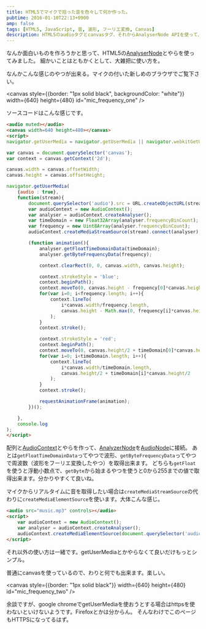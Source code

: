 ```yaml
---
title: HTML5でマイクで拾った音を色々して何か作った。
pubtime: 2016-01-10T22:13+0900
amp: false
tags: [HTML5, JavaScript, 音, 波形, フーリエ変換, Canvas]
description: HTML5のaudioタグとcanvasタグ、それからAnalyserNode APIを使って、録音やマイク入力をブラウザだけで解析・可視化してみました。色々と面白いことが出来そうです。
---
```


なんか面白いものを作ろうかと思って、HTML5の[AnalyserNode](https://developer.mozilla.org/en-US/docs/Web/API/AnalyserNode)とやらを使ってみました。
細かいことはともかくとして、大雑把に使い方を。

なんかこんな感じのやつが出来る。マイクの付いた新しめのブラウザでご覧下さい。

<canvas style={{border: "1px solid black", backgroundColor: "white"}} width={640} height={480} id="mic_frequency_one" />

ソースコードはこんな感じです。
``` html
<audio muted></audio>
<canvas width=640 height=480></canvas>
<script>
navigator.getUserMedia = navigator.getUserMedia || navigator.webkitGetUserMedia || navigator.mozGetUserMedia || navigator.msGetUserMedia;

var canvas = document.querySelector('canvas');
var context = canvas.getContext('2d');

canvas.width = canvas.offsetWidth;
canvas.height = canvas.offsetHeight;

navigator.getUserMedia(
    {audio : true},
    function(stream){
        document.querySelector('audio').src = URL.createObjectURL(stream);
        var audioContext = new AudioContext();
        var analyser = audioContext.createAnalyser();
        var timeDomain = new Float32Array(analyser.frequencyBinCount);
        var frequency = new Uint8Array(analyser.frequencyBinCount);
        audioContext.createMediaStreamSource(stream).connect(analyser);

        (function animation(){
            analyser.getFloatTimeDomainData(timeDomain);
            analyser.getByteFrequencyData(frequency);

            context.clearRect(0, 0, canvas.width, canvas.height);

            context.strokeStyle = 'blue';
            context.beginPath();
            context.moveTo(0, canvas.height - frequency[0]*canvas.height/255);
            for(var i=0; i<frequency.length; i++){
                context.lineTo(
                    i*canvas.width/frequency.length,
                    canvas.height - Math.max(0, frequency[i]*canvas.height/255)
                );
            }
            context.stroke();

            context.strokeStyle = 'red';
            context.beginPath();
            context.moveTo(0, canvas.height/2 + timeDomain[0]*canvas.height/2);
            for(var i=0; i<timeDomain.length; i++){
                context.lineTo(
                    i*canvas.width/timeDomain.length,
                    canvas.height/2 + timeDomain[i]*canvas.height/2
                );
            }
            context.stroke();

            requestAnimationFrame(animation);
        })();

    },
    console.log
);
</script>
```
配列と[AudioContext](https://developer.mozilla.org/en-US/docs/Web/API/AudioContext)とやらを作って、[AnalyzerNode](https://developer.mozilla.org/en-US/docs/Web/API/AnalyserNode)を[AudioNode](https://developer.mozilla.org/en-US/docs/Web/API/AudioNode)に接続。
あとは`getFloatTimeDomainData`ってやつで波形、`getByteFrequencyData`ってやつで周波数（波形をフーリエ変換したやつ）を取得出来ます。
どちらも`getFloat`を使うと浮動小数点で、`getByte`から始まるやつを使うと0から255までの値で取得出来ます。分かりやすくて良いね。

マイクからリアルタイムに音を取得したい場合は`createMediaStreamSource`の代わりに`createMediaElementSource`を使います。大体こんな感じ。
``` html
<audio src="music.mp3" controls></audio>
<script>
    var audioContext = new AudioContext();
    var analyser = audioContext.createAnalyser();
    audioContext.createMediaElementSource(document.querySelector('audio')).connect(analyser);
</script>
```
それ以外の使い方は一緒です。getUserMediaとかやらなくて良いだけもっとシンプル。

普通にcanvasを使っているので、わりと何でも出来ます。楽しい。

<canvas style={{border: "1px solid black"}} width={640} height={480} id="mic_frequency_two" />

余談ですが、google chromeでgetUserMediaを使おうとする場合はhttpsを使わないといけないようです。Firefoxとかは分からん。
そんなわけでこのページもHTTPSになってるはず。

<audio muted></audio>
<script defer sec="/blog/2016/01/html5-audio-context.js"></script>
